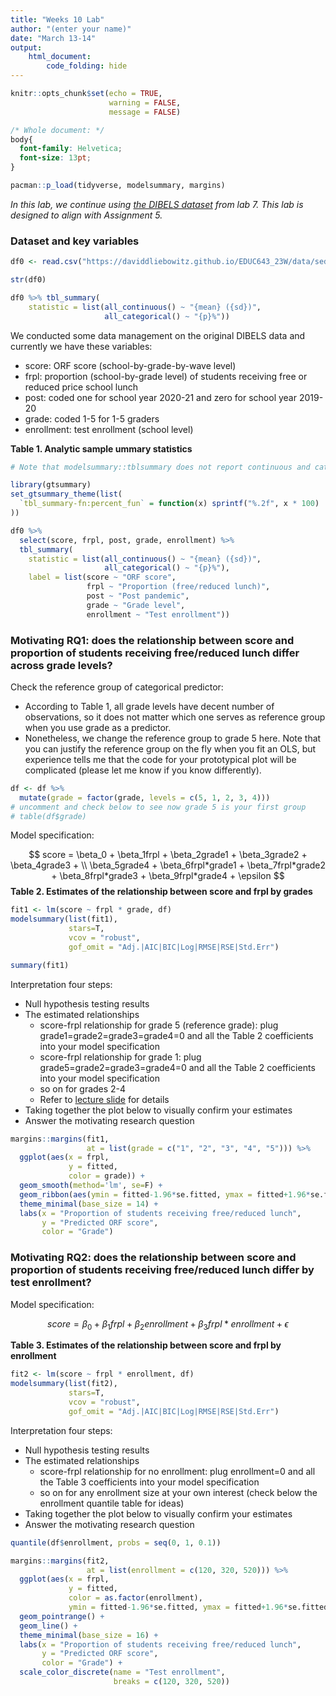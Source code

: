 ```yaml
---
title: "Weeks 10 Lab"
author: "(enter your name)"
date: "March 13-14"
output: 
    html_document:
        code_folding: hide
---
```

```r
knitr::opts_chunk$set(echo = TRUE,
                      warning = FALSE,
                      message = FALSE)
```

```css
/* Whole document: */
body{
  font-family: Helvetica;
  font-size: 13pt;
}
```


```r
pacman::p_load(tidyverse, modelsummary, margins)
```

*In this lab, we continue using [the DIBELS dataset](https://daviddliebowitz.github.io/EDUC643_23W/data/dibels.csv) from lab 7. This lab is designed to align with Assignment 5.*


### Dataset and key variables

```r
df0 <- read.csv("https://daviddliebowitz.github.io/EDUC643_23W/data/seda.csv") 
```

```r
str(df0)

df0 %>% tbl_summary(
    statistic = list(all_continuous() ~ "{mean} ({sd})",
                     all_categorical() ~ "{p}%"))
```

We conducted some data management on the original DIBELS data and currently we have these variables:

 - score: ORF score (school-by-grade-by-wave level)
 - frpl: proportion (school-by-grade level) of students receiving free or reduced price school lunch 
 - post: coded one for school year 2020-21 and zero for school year 2019-20
 - grade: coded 1-5 for 1-5 graders
 - enrollment: test enrollment (school level) 

**Table 1. Analytic sample ummary statistics**

```r
# Note that modelsummary::tblsummary does not report continuous and categorical variables in one table - but that function remains your first option. Here we try another package::function here - gtsummary::tbl_summary() just for your curiosity.

library(gtsummary)
set_gtsummary_theme(list(
  `tbl_summary-fn:percent_fun` = function(x) sprintf("%.2f", x * 100)
))

df0 %>%
  select(score, frpl, post, grade, enrollment) %>% 
  tbl_summary(
    statistic = list(all_continuous() ~ "{mean} ({sd})",
                     all_categorical() ~ "{p}%"),
    label = list(score ~ "ORF score",
                 frpl ~ "Proportion (free/reduced lunch)",
                 post ~ "Post pandemic",
                 grade ~ "Grade level",
                 enrollment ~ "Test enrollment"))

```


### Motivating RQ1: does the relationship between score and proportion of students receiving free/reduced lunch differ across grade levels?

Check the reference group of categorical predictor:

 - According to Table 1, all grade levels have decent number of observations, so it does not matter which one serves as reference group when you use grade as a predictor. 
 - Nonetheless, we change the reference group to grade 5 here. Note that you can justify the reference group on the fly when you fit an OLS, but experience tells me that the code for your prototypical plot will be complicated (please let me know if you know differently).

```r
df <- df %>% 
  mutate(grade = factor(grade, levels = c(5, 1, 2, 3, 4)))
# uncomment and check below to see now grade 5 is your first group
# table(df$grade)
```

Model specification:

$$ score = \beta_0 + \beta_1frpl + \beta_2grade1 + \beta_3grade2 + \beta_4grade3 + \\ \beta_5grade4 + \beta_6frpl*grade1 + \beta_7frpl*grade2 + \beta_8frpl*grade3 + \beta_9frpl*grade4 + \epsilon $$
**Table 2. Estimates of the relationship between score and frpl by grades**

```r
fit1 <- lm(score ~ frpl * grade, df)
modelsummary(list(fit1),
             stars=T,
             vcov = "robust",
             gof_omit = "Adj.|AIC|BIC|Log|RMSE|RSE|Std.Err")

summary(fit1)
```

Interpretation four steps: 

 - Null hypothesis testing results
 - The estimated relationships
   - score-frpl relationship for grade 5 (reference grade): plug grade1=grade2=grade3=grade4=0 and all the Table 2 coefficients into your model specification
   - score-frpl relationship for grade 1: plug grade5=grade2=grade3=grade4=0 and all the Table 2 coefficients into your model specification
   - so on for grades 2-4
   - Refer to [lecture slide](https://daviddliebowitz.github.io/EDUC643_23W/slides/EDUC643_13_interactions.html#30) for details
 - Taking together the plot below to visually confirm your estimates
 - Answer the motivating research question

```r
margins::margins(fit1,
                 at = list(grade = c("1", "2", "3", "4", "5"))) %>% 
  ggplot(aes(x = frpl, 
             y = fitted, 
             color = grade)) +
  geom_smooth(method='lm', se=F) +
  geom_ribbon(aes(ymin = fitted-1.96*se.fitted, ymax = fitted+1.96*se.fitted), alpha=0.3, linetype=0) +
  theme_minimal(base_size = 14) +
  labs(x = "Proportion of students receiving free/reduced lunch",
       y = "Predicted ORF score",
       color = "Grade")
```


### Motivating RQ2: does the relationship between score and proportion of students receiving free/reduced lunch differ by test enrollment?

Model specification:

$$ score = \beta_0 + \beta_1frpl + \beta_2enrollment + \beta_3frpl*enrollment + \epsilon $$


**Table 3. Estimates of the relationship between score and frpl by enrollment**

```r
fit2 <- lm(score ~ frpl * enrollment, df)
modelsummary(list(fit2),
             stars=T,
             vcov = "robust",
             gof_omit = "Adj.|AIC|BIC|Log|RMSE|RSE|Std.Err")
```

Interpretation four steps: 

 - Null hypothesis testing results
 - The estimated relationships
   - score-frpl relationship for no enrollment: plug enrollment=0 and all the Table 3 coefficients into your model specification
   - so on for any enrollment size at your own interest (check below the enrollment quantile table for ideas)
 - Taking together the plot below to visually confirm your estimates
 - Answer the motivating research question

```r
quantile(df$enrollment, probs = seq(0, 1, 0.1))

```

```r
margins::margins(fit2,
                 at = list(enrollment = c(120, 320, 520))) %>% 
  ggplot(aes(x = frpl, 
             y = fitted, 
             color = as.factor(enrollment),
             ymin = fitted-1.96*se.fitted, ymax = fitted+1.96*se.fitted)) +
  geom_pointrange() +
  geom_line() +
  theme_minimal(base_size = 16) +
  labs(x = "Proportion of students receiving free/reduced lunch",
       y = "Predicted ORF score",
       color = "Grade") +
  scale_color_discrete(name = "Test enrollment",
                       breaks = c(120, 320, 520))
```

